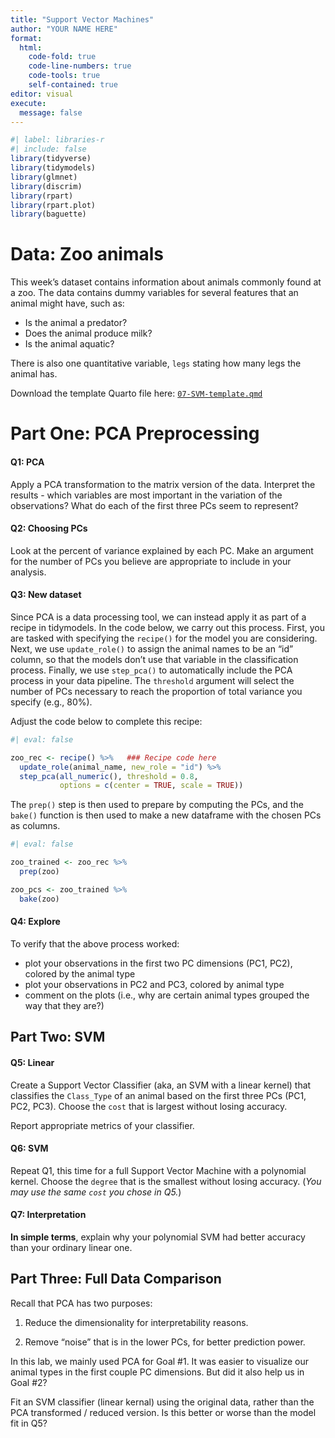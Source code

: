 ```yaml
---
title: "Support Vector Machines"
author: "YOUR NAME HERE"
format: 
  html:
    code-fold: true
    code-line-numbers: true
    code-tools: true
    self-contained: true
editor: visual
execute:
  message: false
---
```


```r
#| label: libraries-r
#| include: false
library(tidyverse)
library(tidymodels)
library(glmnet)
library(discrim)
library(rpart)
library(rpart.plot)
library(baguette)
```

# Data: Zoo animals

This week's dataset contains information about animals commonly found at a zoo. The data contains dummy variables for several features that an animal might have, such as:

-   Is the animal a predator?
-   Does the animal produce milk?
-   Is the animal aquatic?

There is also one quantitative variable, `legs` stating how many legs the animal has.

Download the template Quarto file here: [`07-SVM-template.qmd`](07-SVM-template.qmd)

# Part One: PCA Preprocessing

#### Q1: PCA

Apply a PCA transformation to the matrix version of the data. Interpret the results - which variables are most important in the variation of the observations? What do each of the first three PCs seem to represent?

#### Q2: Choosing PCs

Look at the percent of variance explained by each PC. Make an argument for the number of PCs you believe are appropriate to include in your analysis.

#### Q3: New dataset

Since PCA is a data processing tool, we can instead apply it as part of a recipe in tidymodels. In the code below, we carry out this process. First, you are tasked with specifying the `recipe()` for the model you are considering. Next, we use `update_role()` to assign the animal names to be an "id" column, so that the models don't use that variable in the classification process. Finally, we use `step_pca()` to automatically include the PCA process in your data pipeline. The `threshold` argument will select the number of PCs necessary to reach the proportion of total variance you specify (e.g., 80%).

Adjust the code below to complete this recipe:

```r
#| eval: false

zoo_rec <- recipe() %>%   ### Recipe code here
  update_role(animal_name, new_role = "id") %>%
  step_pca(all_numeric(), threshold = 0.8, 
           options = c(center = TRUE, scale = TRUE))

```

The `prep()` step is then used to prepare by computing the PCs, and the `bake()` function is then used to make a new dataframe with the chosen PCs as columns.

```r
#| eval: false

zoo_trained <- zoo_rec %>% 
  prep(zoo)

zoo_pcs <- zoo_trained %>% 
  bake(zoo)
```

#### Q4: Explore

To verify that the above process worked:

-   plot your observations in the first two PC dimensions (PC1, PC2), colored by the animal type
-   plot your observations in PC2 and PC3, colored by animal type
-   comment on the plots (i.e., why are certain animal types grouped the way that they are?)

## Part Two: SVM

#### Q5: Linear

Create a Support Vector Classifier (aka, an SVM with a linear kernel) that classifies the `Class_Type` of an animal based on the first three PCs (PC1, PC2, PC3). Choose the `cost` that is largest without losing accuracy.

Report appropriate metrics of your classifier.

#### Q6: SVM

Repeat Q1, this time for a full Support Vector Machine with a polynomial kernel. Choose the `degree` that is the smallest without losing accuracy. (*You may use the same `cost` you chose in Q5.*)

#### Q7: Interpretation

**In simple terms**, explain why your polynomial SVM had better accuracy than your ordinary linear one.

## Part Three: Full Data Comparison

Recall that PCA has two purposes:

1.  Reduce the dimensionality for interpretability reasons.

2.  Remove "noise" that is in the lower PCs, for better prediction power.

In this lab, we mainly used PCA for Goal #1. It was easier to visualize our animal types in the first couple PC dimensions. But did it also help us in Goal #2?

Fit an SVM classifier (linear kernal) using the original data, rather than the PCA transformed / reduced version. Is this better or worse than the model fit in Q5?
